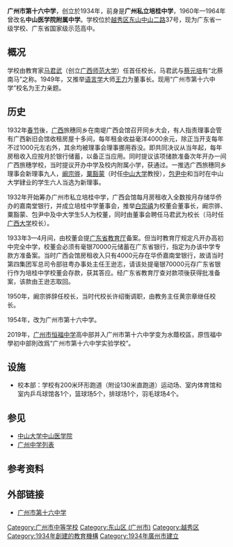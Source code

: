 {{Infobox_School 
| logo = [[File:Guangzhou_No.16_Middle_School_Logo.png|300px]]
| name = 广州市第十六中学<br><small>Guangzhou No.16 Middle School</small>
| image = 
| motto = 勤朴诚恳<ref>{{Cite web |url = http://www.gz16.com/trans.aspx?id=933 |title = 广州市第十六中学2019年招生简章 |author = 广州市第十六中学 |date = 2019-03-26 |language = zh-cn |accessdate = 2019-05-26 }}{{Dead link|date=2019年12月 |bot=InternetArchiveBot |fix-attempted=yes }}</ref>
| established = 1934年
| type= 公立学校
| principal = 杨霞
| vice_principal = 王勇、黄卫红、蔡珊如
| affiliation = 
| faculty = 
| magazine = 
| location = {{CHN}}[[广东省|广东省]][[广州市|广州市]]<br />校本部：[[越秀区|越秀区]]中山二路37號<br />東湖校區：[[越秀区|越秀区]]大沙頭四馬路11號<br />水蔭校區：[[天河区|天河区]]水蔭一橫路38號
| information = (020) 37633303
| website = http://www.gz16.com/
}}
'''广州市第十六中学'''，创立於1934年，前身是'''广州私立培桂中学'''，1960年—1964年曾改名'''中山医学院附属中学'''。学校位於[[越秀区|越秀区]][[东山_(广州)|东山]][[中山路_(广州)|中山二路]]37号，现为广东省一级学校、广东省国家级示范高中。

== 概况 ==
学校由教育家[[马君武|马君武]]（创立[[广西师范大学|广西师范大学]]）任首任校长，马君武与[[蔡元培|蔡元培]]有“北蔡南马”之称。1949年，又推举[[语言学|语言学]]大师[[王力_(语言学家)|王力]]为董事长。现用“广州市第十六中学”校名为王力亲题。

== 历史 ==

1932年[[春节|春节]]後，[[广西|广西]]旅穗同乡在南堤广西会馆召开同乡大会，有人指责理事会管有广西新旧会馆收租房屋十多间，每年租金收益毫洋4000余元，除正当开支每年不过1000元左右外，其余均被理事会理事挪用吞没。即共同决议从当年起，每年房租收入应按月於银行储蓄，以备正当应用。同时提议该项储款准备次年开办一间广西旅穗学校，当时提议开办中学及校内附属小学，获通过。一推选广西旅穗同乡理事会新理事九人，[[阚宗骅|阚宗骅]]，[[粟豁蒙|粟豁蒙]]（时任[[中山大学|中山大学]]教授），[[包尹中|包尹中]]和当时在中山大学肄业的学生六人当选为新理事。

1932年开始筹办广州市私立培桂中学，广西会馆每月房租收入全数按月存储华侨办的嘉南堂银行，并成立培桂中学董事会，推举[[白崇禧|白崇禧]]为校董会董事长，阚宗骅、粟豁蒙、包尹中及中大学生5人为校董，同时由董事会聘任马君武为校长（马时任[[广西大学|广西大学]]校长）。

1933年3—4月间，由校董会提[[广东省教育厅|广东省教育厅]]备案。但当时教育厅规定凡开办高初中完全中学，校董会必须有毫银70000元储蓄在广东省银行，指定为办该中学专款方准备案。当时广西会馆房租收入只有4000元存在华侨嘉南堂银行，故请当时第四集团军总司令部驻粤办事处主任王逊志，请该处提毫银70000元存广东省银行作为培桂中学校董会存款，获其答应。经广东省教育厅查对款项後获得批准备案，该款由王逊志取回。

1950年，阚宗骅辞任校长，当时代校长许绍衡调职，由教务主任黄宗章继任校长。

1954年，改为广州市第十六中学。

2019年，[[广州市恒福中学|广州市恒福中学]]高中部并入广州市第十六中学变为水蔭校區，原恆福中學初中部則改爲“广州市第十六中学实验学校”。

== 设施 ==
*校本部：学校有200米环形跑道（附设130米直跑道）运动场、室内体育馆和室内乒乓球馆各1个，篮球场5个，排球场1个，羽毛球场4个。

== 参见 ==
* [[中山大学中山医学院|中山大学中山医学院]]
* [[广州中学列表|广州中学列表]]

==  参考资料 ==	
{{reflist}}

== 外部链接 ==
* [https://web.archive.org/web/20180829033045/http://www.gz16.com/ 广州市第十六中学]
{{東山印記}}


[[Category:广州市中等学校|Category:广州市中等学校]]
[[Category:东山区_(广州市)|Category:东山区 (广州市)]]
[[Category:越秀区|Category:越秀区]]
[[Category:1934年創建的教育機構|Category:1934年創建的教育機構]]
[[Category:1934年廣州市建立|Category:1934年廣州市建立]]
